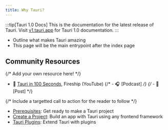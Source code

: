 ```yaml
---
title: Why Tauri?
---
```



:::tip[Tauri 1.0 Docs]
This is the documentation for the latest release of Tauri. Visit [v1.tauri.app](https://v1.tauri.app) for Tauri 1.0 documentation.
:::

- Outline what makes Tauri amazing
- This page will be the main entrypoint after the index page

## Community Resources

{/* Add your own resource here! */}

- 🎥 [Tauri in 100 Seconds](https://www.youtube.com/watch?v=-X8evddpu7M), Fireship (YouTube)
  {/* - 🎧 [Podcast] */}
  {/* - 📝 [Post] */}

{/* Include a targetted call to action for the reader to follow */}

<Card title="Next Steps" icon="rocket">

  - [Prerequisites](#): Get ready to make a Tauri project
  - [Create a Project](#): Build an app with Tauri using any frontend framework
  - [Tauri Plugins](#): Extend Tauri with plugins

</Card>
